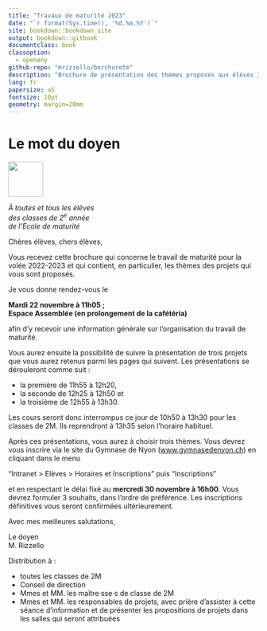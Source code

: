 ```yaml
---
title: "Travaux de maturité 2023"
date: "`r format(Sys.time(), '%d.%m.%Y')`"
site: bookdown::bookdown_site
output: bookdown::gitbook
documentclass: book
classoption:
  - openany
github-repo: "mrizzello/borchuretm"
description: "Brochure de présentation des thèmes proposés aux élèves 2M du GNLC"
lang: fr
papersize: a5
fontsize: 10pt
geometry: margin=20mm
---
```


# Le mot du doyen {-}

![](images/logoGNLC.png){height=5em}

\vspace{\stretch{1}}

::: {.signature data-latex=""}
_À toutes et tous les élèves_  
_des classes de 2^e^ année_  
_de l'École de maturité_
:::

\vspace{\stretch{1}}

Chères élèves, chers élèves,

Vous recevez cette brochure qui concerne le travail de maturité pour la volée 2022-2023 et qui contient, en particulier, les thèmes des projets qui vous sont proposés.

Je vous donne rendez-vous le

::: {.center data-latex=""}
**Mardi 22 novembre à 11h05 ;  
Espace Assemblée (en prolongement de la cafétéria)**
:::

afin d'y recevoir une information générale sur l'organisation du travail de maturité.

Vous aurez ensuite la possibilité de suivre la présentation de trois projets que vous aurez retenus parmi les pages qui suivent. Les présentations se dérouleront comme suit :

- la première de 11h55 à 12h20,
- la seconde de 12h25 à 12h50 et
- la troisième de 12h55 à 13h30.

Les cours seront donc interrompus ce jour de 10h50 à 13h30 pour les classes de 2M. Ils reprendront à 13h35 selon l'horaire habituel.

\clearpage

Après ces présentations, vous aurez à choisir trois thèmes. Vous devrez vous inscrire via le site du Gymnase de Nyon ([www.gymnasedenyon.ch](www.gymnasedenyon.ch)) en cliquant dans le menu 

::: {.center data-latex=""}
"Intranet > Elèves > Horaires et Inscriptions" puis "Inscriptions"
:::

et en respectant le délai fixé au **mercredi 30 novembre à 16h00**. Vous devrez formuler 3 souhaits, dans l'ordre de préférence. Les inscriptions définitives vous seront confirmées ultérieurement.


Avec mes meilleures salutations,

::: {.signature data-latex=""}
Le doyen  
M. Rizzello
:::

\vspace{\stretch{1}}

Distribution à :

- toutes les classes de 2M
- Conseil de direction
- Mmes et MM. les maître·sse·s de classe de 2M
- Mmes et MM. les responsables de projets, avec prière d'assister à cette séance d'information et de présenter les propositions de projets dans les salles qui seront attribuées
